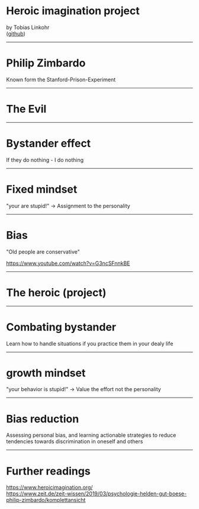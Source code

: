 

<Head>
  <title>Heroic imagination</title>
  <meta name="author" content="Tobias Linkohr" />
</Head>

# Heroic imagination project

by Tobias Linkohr  
([github](https://github.com/Tobi-mmt))

---

# Philip Zimbardo

Known form the Stanford-Prison-Experiment

---

# The Evil

---

# Bystander effect 

If they do nothing - I do nothing

---
# Fixed mindset

"your are stupid!"
-> Assignment to the personality

---

# Bias
"Old people are conservative"

https://www.youtube.com/watch?v=G3ncSFnnkBE 


---

# The heroic (project)

---

# Combating bystander

Learn how to handle situations if you practice them in your dealy life

---
# growth mindset

"your behavior is stupid!"
-> Value the effort not the personality

---
# Bias reduction

Assessing personal bias, and learning actionable strategies to reduce tendencies towards discrimination in oneself and others

---

# Further readings

https://www.heroicimagination.org/  
https://www.zeit.de/zeit-wissen/2019/03/psychologie-helden-gut-boese-philip-zimbardo/komplettansicht 
